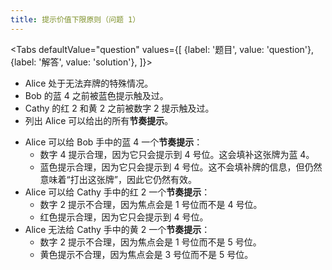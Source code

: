 ```yaml
---
title: 提示价值下限原则（问题 1）
---
```



<BeginnersGuideProgress id="minimum-clue-value-principle-question-1" />

<Tabs
  defaultValue="question"
  values={[
    {label: '题目', value: 'question'},
    {label: '解答', value: 'solution'},
  ]}>
<TabItem value="question">

- Alice 处于无法弃牌的特殊情况。
- Bob 的蓝 4 之前被蓝色提示触及过。
- Cathy 的红 2 和黄 2 之前被数字 2 提示触及过。
- 列出 Alice 可以给出的所有**节奏提示**。

</TabItem>
<TabItem value="solution">

- Alice 可以给 Bob 手中的蓝 4 一个**节奏提示**：
  - 数字 4 提示合理，因为它只会提示到 4 号位。这会填补这张牌为蓝 4。
  - 蓝色提示合理，因为它只会提示到 4 号位。这不会填补牌的信息，但仍然意味着“打出这张牌”，因此它仍然有效。
- Alice 可以给 Cathy 手中的红 2 一个**节奏提示**：
  - 数字 2 提示不合理，因为焦点会是 1 号位而不是 4 号位。
  - 红色提示合理，因为它只会提示到 4 号位。
- Alice 无法给 Cathy 手中的黄 2 一个**节奏提示**：
  - 数字 2 提示不合理，因为焦点会是 1 号位而不是 5 号位。
  - 黄色提示不合理，因为焦点会是 3 号位而不是 5 号位。

</TabItem>
</Tabs>

<MinimumClueValuePrincipleQuestion1 />
